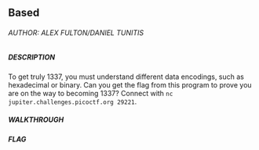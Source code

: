 ## Based

###### AUTHOR: ALEX FULTON/DANIEL TUNITIS
##### DESCRIPTION
To get truly 1337, you must understand different data encodings, such as hexadecimal or binary. Can you get the flag from this program to prove you are on the way to becoming 1337? Connect with `nc` `jupiter.challenges.picoctf.org 29221`.

##### WALKTHROUGH

##### FLAG
